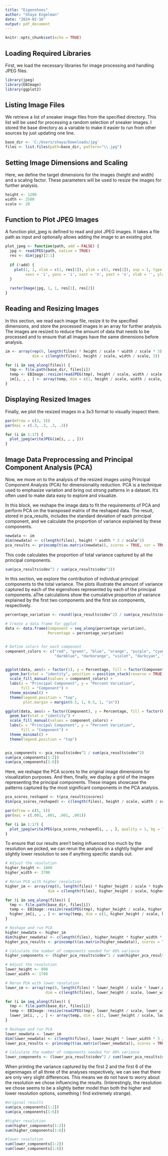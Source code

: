 ```yaml
---
title: "Eigenshoes"
author: "Shaya Engelman"
date: "2024-02-16"
output: pdf_document
---
```


```r
knitr::opts_chunk$set(echo = TRUE)
```

## Loading Required Libraries

First, we load the necessary libraries for image processing and handling JPEG files.

```r
library(jpeg)
library(EBImage)
library(ggplot2)
```

## Listing Image Files

We retrieve a list of sneaker image files from the specified directory. This list will be used for processing a random selection of sneaker images. I stored the base directory as a variable to make it easier to run from other sources by just updating one line.

```r
base_dir <- 'C:/Users/shaya/Downloads/jpg'
files <- list.files(path=base_dir, pattern="\\.jpg")
```

## Setting Image Dimensions and Scaling

Here, we define the target dimensions for the images (height and width) and a scaling factor. These parameters will be used to resize the images for further analysis.

```r
height <- 1200
width <- 2500
scale <- 20
```

## Function to Plot JPEG Images

A function plot_jpeg is defined to read and plot JPEG images. It takes a file path as input and optionally allows adding the image to an existing plot.

```r
plot_jpeg <- function(path, add = FALSE) {
  jpg <- readJPEG(path, native = TRUE)
  res <- dim(jpg)[2:1]
  
  if (!add) {
    plot(1, 1, xlim = c(1, res[1]), ylim = c(1, res[2]), asp = 1, type = 'n',
         xaxs = 'i', yaxs = 'i', xaxt = 'n', yaxt = 'n', xlab = '', ylab = '', bty = 'n')
  }
  
  rasterImage(jpg, 1, 1, res[1], res[2])
}
```

## Reading and Resizing Images

In this section, we read each image file, resize it to the specified dimensions, and store the processed images in an array for further analysis. The images are resized to reduce the amount of data that needs to be processed and to ensure that all images have the same dimensions before analysis.

```r
im <- array(rep(0, length(files) * height / scale * width / scale * 3),
            dim = c(length(files), height / scale, width / scale, 3))

for (i in seq_along(files)) {
  tmp <- file.path(base_dir, files[i])
  temp <- EBImage::resize(readJPEG(tmp), height / scale, width / scale)
  im[i, , , ] <- array(temp, dim = c(1, height / scale, width / scale, 3))
}
```

## Displaying Resized Images

Finally, we plot the resized images in a 3x3 format to visually inspect them.

```r
par(mfrow = c(3, 3))
par(mai = c(.3, .3, .3, .3))

for (i in 1:17) {
  plot_jpeg(writeJPEG(im[i, , , ]))
}
```

## Image Data Preprocessing and Principal Component Analysis (PCA)

Now, we move on to the analysis of the resized images using Principal Component Analysis (PCA) for dimensionality reduction. PCA is a technique used to emphasize variation and bring out strong patterns in a dataset. It's often used to make data easy to explore and visualize. 

In this block, we reshape the image data to fit the requirements of PCA and perform PCA on the transposed matrix of the reshaped data. The result, stored in pca_results, includes the standard deviation of each principal component, and we calculate the proportion of variance explained by these components.

```r
newdata <- im
dim(newdata) <- c(length(files), height * width * 3 / scale^2)
pca_results <- princomp(t(as.matrix(newdata)), scores = TRUE, cor = TRUE)
```

This code calculates the proportion of total variance captured by all the principal components.

```r
sum(pca_results$sdev^2 / sum(pca_results$sdev^2))
```

In this section, we explore the contribution of individual principal components to the total variance. The plots illustrate the amount of variance captured by each of the eigenshoes represented by each of the principal components. aThe calculations show the cumulative proportion of variance explained by the first two components and the first six components, respectively.

```r
percentage_variation <- round((pca_results$sdev^2) / sum(pca_results$sdev^2) * 100, 1)

# Create a data frame for ggplot
data <- data.frame(Component = seq_along(percentage_variation),
                   Percentage = percentage_variation)


# Define colors for each component
component_colors <- c("red", "green", "blue", "orange", "purple", "cyan", "magenta", "yellow", "darkgreen",
                      "darkblue", "darkorange", "violet", "darkcyan", "darkmagenta", "turquoise", "lightgray", "darkgray")


ggplot(data, aes(x = factor(1), y = Percentage, fill = factor(Component))) +
  geom_bar(stat = "identity", position = position_stack(reverse = TRUE)) +
  scale_fill_manual(values = component_colors) +
  labs(x = "Principal Component", y = "Percent Variation",
       fill = "Component") +
  theme_minimal() +
  theme(legend.position = "top",
        plot.margin = margin(0.5, 1, 0.5, 1, "in"))

ggplot(data, aes(x = factor(Component), y = Percentage, fill = factor(Component))) +
  geom_bar(stat = "identity") +
  scale_fill_manual(values = component_colors) +
  labs(x = "Principal Component", y = "Percent Variation",
       fill = "Component") +
  theme_minimal() +
  theme(legend.position = "top")


pca_components <- pca_results$sdev^2 / sum(pca_results$sdev^2)
sum(pca_components[1:2])
sum(pca_components[1:6])
```



Here, we reshape the PCA scores to the original image dimensions for visualization purposes. And then, finally, we display a grid of  the images representing the principal components. These images showcase the patterns captured by the most significant components in the PCA analysis.

```r
pca_scores_reshaped <- t(pca_results$scores)
dim(pca_scores_reshaped) <- c(length(files), height / scale, width / scale, 3)

par(mfrow = c(5, 5))
par(mai = c(.001, .001, .001, .001))

for (i in 1:17) {
  plot_jpeg(writeJPEG(pca_scores_reshaped[i, , , ], quality = 1, bg = "white"))
}
```

To ensure that our results aren't being influenced too much by the resolution we picked, we can rerun the analysis on a slightly higher and slightly lower resolution to see if anything specific stands out.



```r
# Adjust the resolution
higher_height <- 1800
higher_width <- 3700

# Rerun PCA with higher resolution
higher_im <- array(rep(0, length(files) * higher_height / scale * higher_width / scale * 3),
                   dim = c(length(files), higher_height / scale, higher_width / scale, 3))

for (i in seq_along(files)) {
  tmp <- file.path(base_dir, files[i])
  temp <- EBImage::resize(readJPEG(tmp), higher_height / scale, higher_width / scale)
  higher_im[i, , , ] <- array(temp, dim = c(1, higher_height / scale, higher_width / scale, 3))
}

# Reshape and run PCA
higher_newdata <- higher_im
dim(higher_newdata) <- c(length(files), higher_height * higher_width * 3 / scale^2)
higher_pca_results <- princomp(t(as.matrix(higher_newdata)), scores = TRUE, cor = TRUE)

# Calculate the number of components needed for 80% variance
higher_components <- (higher_pca_results$sdev^2 / sum(higher_pca_results$sdev^2))
```

```r
# Adjust the resolution
lower_height <- 800
lower_width <- 1700

# Rerun PCA with lower resolution
lower_im <- array(rep(0, length(files) * lower_height / scale * lower_width / scale * 3),
                  dim = c(length(files), lower_height / scale, lower_width / scale, 3))

for (i in seq_along(files)) {
  tmp <- file.path(base_dir, files[i])
  temp <- EBImage::resize(readJPEG(tmp), lower_height / scale, lower_width / scale)
  lower_im[i, , , ] <- array(temp, dim = c(1, lower_height / scale, lower_width / scale, 3))
}

# Reshape and run PCA
lower_newdata <- lower_im
dim(lower_newdata) <- c(length(files), lower_height * lower_width * 3 / scale^2)
lower_pca_results <- princomp(t(as.matrix(lower_newdata)), scores = TRUE, cor = TRUE)

# Calculate the number of components needed for 80% variance
lower_components <- (lower_pca_results$sdev^2 / sum(lower_pca_results$sdev^2))
```

When printing the variance captured by the first 2 and the first 6 of the eigenimages of all three of the analyses respectively, we can see that there are only very slight differences. This means we do not have to worry about the resolution we chose influencing the results. (Interestingly, the resolution we chose seems to be a slightly better model than both the higher and lower resolution options, something I find extremely strange).

```r
#original results
sum(pca_components[1:2])
sum(pca_components[1:6])

#higher resolution
sum(higher_components[1:2])
sum(higher_components[1:6])

#lower resolution
sum(lower_components[1:2])
sum(lower_components[1:6])
```